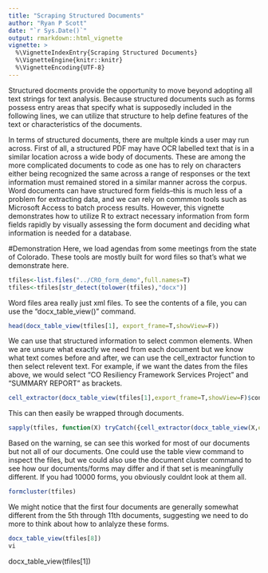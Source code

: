 ```yaml
---
title: "Scraping Structured Documents"
author: "Ryan P Scott"
date: "`r Sys.Date()`"
output: rmarkdown::html_vignette
vignette: >
  %\VignetteIndexEntry{Scraping Structured Documents}
  %\VignetteEngine{knitr::knitr}
  %\VignetteEncoding{UTF-8}
---
```


Structured docments provide the opportunity to move beyond adopting all text strings for text analysis. Because structured documents such as forms possess entry areas that specify what is supposedly included in the following lines, we can utilize that structure to help define features of the text or characteristics of the documents. 

In terms of structured documents, there are multple kinds a user may run across. First of all, a structured PDF may have OCR labelled text that is in a similar location across a wide body of documents. These are among the more complicated documents to code as one has to rely on characters either being recognized the same across a range of responses or the text information must remained stored in a similar manner across the corpus. Word documents can have structured form fields--this is much less of a problem for extracting data, and we can rely on commmon tools such as Microsoft Access to batch process results. However, this vignette demonstrates how to utilize R to extract necessary information from form fields rapidly by visually assessing the form document and deciding what information is needed for a database.

#Demonstration
Here, we load agendas from some meetings from the state of Colorado. These tools are mostly built for word files so that's what we demonstrate here.
```r
tfiles<-list.files("../CRO_form_demo",full.names=T)
tfiles<-tfiles[str_detect(tolower(tfiles),"docx")]
```

Word files area really just xml files. To see the contents of a file, you can use the "docx_table_view()" command.

```r
head(docx_table_view(tfiles[1], export_frame=T,showView=F))
```

We can use that structured information to select common elements. When we are unsure what exactly we need from each document but we know what text comes before and after, we can use the cell_extractor function to then select relevent text. For example, if we want the dates from the files above, we would select "CO Resiliency Framework Services Project" and "SUMMARY REPORT" as brackets.

```r
cell_extractor(docx_table_view(tfiles[1],export_frame=T,showView=F)$content,"CO Resiliency","SUMMARY")
```

This can then easily be wrapped through documents.

```r
sapply(tfiles, function(X) tryCatch({cell_extractor(docx_table_view(X,export_frame=T,showView=F)$content,"CO Resiliency","SUMMARY")},error=function(e) {NA}))
```

Based on the warning, se can see this worked for most of our documents but not all of our documents. One could use the table view command to inspect the files, but we could also use the document cluster command to see how our documents/forms may differ and if that set is meaningfully different. If you had 10000 forms, you obviously couldnt look at them all. 

```r
formcluster(tfiles)
```

We might notice that the first four documents are generally somewhat different from the 5th through 11th documents, suggesting we need to do more to think about how to anlalyze these forms.

```r
docx_table_view(tfiles[8])
vi

```
docx_table_view(tfiles[1])
